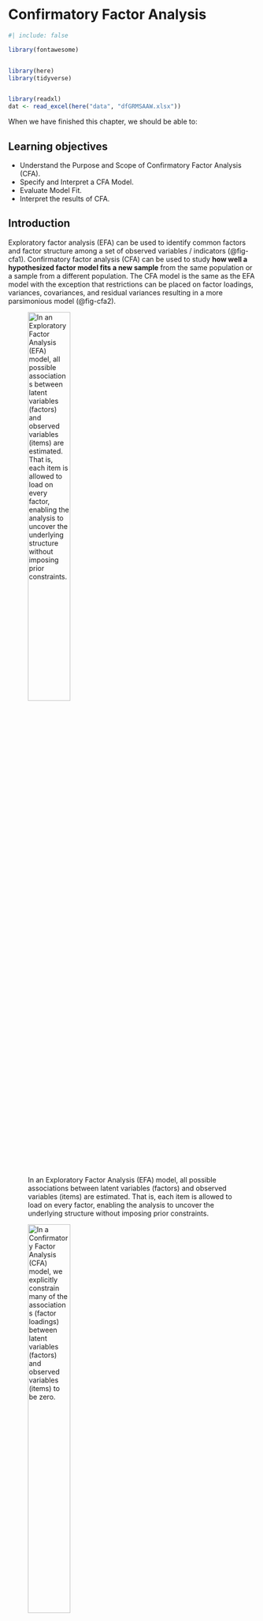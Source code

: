 # Confirmatory Factor Analysis {#sec-cfa}

```r
#| include: false

library(fontawesome)


library(here)
library(tidyverse)


library(readxl)
dat <- read_excel(here("data", "dfGRMSAAW.xlsx"))
```

When we have finished this chapter, we should be able to:

::: {.callout-caution icon="false"}
## Learning objectives

-   Understand the Purpose and Scope of Confirmatory Factor Analysis (CFA).
-   Specify and Interpret a CFA Model.
-   Evaluate Model Fit.
-   Interpret the results of CFA.
:::

## Introduction

Exploratory factor analysis (EFA) can be used to identify common factors and factor structure among a set of observed variables / indicators (@fig-cfa1). Confirmatory factor analysis (CFA) can be used to study **how well a hypothesized factor model fits a new sample** from the same population or a sample from a different population. The CFA model is the same as the EFA model with the exception that restrictions can be placed on factor loadings, variances, covariances, and residual variances resulting in a more parsimonious model (@fig-cfa2).

![In an Exploratory Factor Analysis (EFA) model, all possible associations between latent variables (factors) and observed variables (items) are estimated. That is, each item is allowed to load on every factor, enabling the analysis to uncover the underlying structure without imposing prior constraints.](images/cfa1.png){#fig-cfa1 width="45%"}

![In a Confirmatory Factor Analysis (CFA) model, we explicitly constrain many of the associations (factor loadings) between latent variables (factors) and observed variables (items) to be zero.](images/cfa2.png){#fig-cfa2 width="45%"}

## First-order CFA model

**EXAMPLE DATA**

Our data analysis is based on the paper published by Keum et al's Gendered Racial Microaggressions Scale for Asian American Women. This article reported support for a total scale score (22 items) and four subscales. Items were rated on a 6-point Likert scale ranging from 0 (not at all stressful) to 5 (extremely stressful).

```r
#| echo: false
#| label: fig-dfGRMSAAW0
#| fig-cap: Table with raw data.

DT::datatable(dat, extensions = c('Scroller', 'Buttons'), rownames = FALSE,
              options = list(deferRender = F, dom = 'Bt', scrollY = 452, scroller = TRUE, scrollX = T, pageLength = 10, buttons = 
      list(list(
        extend = 'csv',
        filename = 'dfGRMSAAW'
      ))))

```

Below, we outline the four subscales, including the number of items in each, their abbreviations, and a sample item representing each factor:

-   Ascribed Submissiveness (9 items)
    -   Others expect me to be submissive. (AS1)
    -   Others have been surprised when I disagree with them. (AS2)
    -   Others take my silence as a sign of compliance. (AS3)
    -   Others have been surprised when I do things independent of my family. (AS4)
    -   Others have implied that AAW seem content for being a subordinate. (AS5)
    -   Others treat me as if I will always comply with their requests. (AS6)
    -   Others expect me to sacrifice my own needs to take care of others (e.g., family, partner) because I am an AAW. (AS7)
    -   Others have hinted that AAW are not assertive enough to be leaders. (AS8)
    -   Others have hinted that AAW seem to have no desire for leadership. (AS9)
-   Asian Fetishism (4 items)
    -   Others express sexual interest in me because of my Asian appearance. (AF1)
    -   Others take sexual interest in AAW to fulfill their fantasy. (AF2)
    -   Others take romantic interest in AAW just because they never had sex with an AAW before. (AF3)
    -   Others have treated me as if I am always open to sexual advances. (AF4)
-   Media Invalidation (5 items)
    -   I see non-Asian women being casted to play female Asian characters.(MI1)
    -   I rarely see AAW playing the lead role in the media. (MI2)
    -   I rarely see AAW in the media. (MI3)
    -   I see AAW playing the same type of characters (e.g., Kung Fu woman, sidekick, mistress, tiger mom) in the media. (MI4)
    -   I see AAW characters being portrayed as emotionally distant (e.g., cold-hearted, lack of empathy) in the media. (MI5)
-   Assumptions of Universal Appearance (4 items)
    -   Others have talked about AAW as if they all have the same facial features (e.g., eye shape, skin tone). (AUA1)
    -   Others have suggested that all AAW look alike.(AUA2)
    -   Others have talked about AAW as if they all have the same body type (e.g., petite, tiny, small-chested). (AUA3)
    -   Others have pointed out physical traits in AAW that do not look 'Asian'.

![A simple path diagram of four first-order CFA model.](images/cfa4.png){#fig-cfa4 width="45%"}

The equations of the model are:

$$AS_1 = intercept1 + l_1 \cdot AS + e_1$$

$$AS_2 = intercept2 + l_2 \cdot AS + e_2$$

$$AS_3 = intercept3 + l_3 \cdot AS + e_3$$ ...

$$AS_9 = intercept9 + l_9 \cdot AS + e_9$$

$$AF_1 = intercept10 + l_{10} \cdot AF + e_{10}$$

$$AF_2 = intercept11 + l_{11} \cdot AF + e_{11}$$

etc.

where $l_{1}, l_{2}, ...$ are the loadings.

## Example of GRMSAAW Stress Appraisal

On the Jamovi top menu navigate to

```mermaid
flowchart LR
  A(Analyses) -.-> B(Factor) -.-> C(Confirmatory Factor Analysis)
```

as shown below (@fig-cfa5).

![Select Confirmatory Factor Analysis from Factor.](images/cfa5.png){#fig-cfa5 width="70%"}

The *Confirmatory Factor Analysis box* opens. Select the AS1-AS9 variables from the left-hand pane, transfer them into the "Factors" box and give then the label "AS" (@fig-cfa6):

![Select AS1-AS9 for the fisrt factor named AS.](images/cfa6.png){#fig-cfa6 width="70%"}

Next, add a new Factor in the "Factors" box and label it “AF”. Select the AF1-AF4 variables and transfer them into the "Factors" box under the “Conscientiousness” label (@fig-cfa7):

![Select AF1-AF4 for the second factor named AF.](images/cfa7.png){#fig-cfa7 width="70%"}

Similarly, add a new factor to the "Factors" box and label it “MI”. Then, select the MI1–MI5 variables and move them into the "Factors" box under the “MI” label. Next, add another new factor labeled “AUA”, and transfer the AUA1–AUA4 variables into the "Factors" box under the “AUA” label.

By default, Jamovi standardizes the latent variables so that their variances are equal to 1 (**Factor Variances = 1**), while keeping the observed indicator variables on their original measurement scales. In this case, the factor loadings (estimates) represent the change in the unstandardized observed variable associated with a one standard deviation increase in the standardized latent variable.

We have also the option to set the first item of each factor as a reference by constraining its loading to 1 (**Scale factor = scale first indicator**). Let's apply this constraint (@fig-cfa10).

![Select Options, Estimates, Model fit measures and Plots provided for CFA.](images/cfa10.png){#fig-cfa10 width="70%"}

## Results

### Factor Loadings (regression coefficients) table

![Path diagram of four first-order CFA model.](images/cfa8.png){#fig-cfa8 width="95%"}

-   *Estimate* contains the estimated or fixed parameter value for each model parameter. Note that in the unstandardized solution, the first items for each factor—such as AS1, AF1, MI1, and AUA1—may appear incomplete, showing only a fixed value of 1.000. When a coefficient is fixed for identification purposes, it does not have an associated standard error and, as a result, no significance test is performed.

::: content-box-blue
**Example**

The unstandardized loading for AS2 is estimated at 1.132. This indicates that for every one-unit increase in the latent factor AS, the score on indicator AS2 is estimated to increase by 1.132 points on the 0-to-5 stress scale. This indicates that AS2 increases 0.132 points more than the reference indicator AS1.
:::

-   *SE* is the standard error for each estimated parameter.

-   *95% Confidence Interval* is the confidence intervakl for each estimated parameter.

-   *Z-value* is the Wald statistic (the parameter divided by its SE).

-   *P(\>\|z\|)* is the p value for testing the null hypothesis that the parameter equals zero in the population.

-   *Stand. Estimate* both latent and observed variables are standardized; this is considered the "completely standardized solution". Therefore, the standardized estimate represents the change in the standardized observed variable for a one standard deviation change in the standardized latent variable. They can be directly compared across different indicators and latent variables.

### Factor Variances and Covariances

![Variances and covariances between factors.](images/cfa11.png){#fig-cfa11 width="95%"}

 

![Variances and covariances between factors in path diagram.](images/cfa13.png){#fig-cfa13 width="95%"}

 

### Residuals (co)variances (variance of error terms)

![Variance of error terms of the observed variables.](images/cfa12.png){#fig-cfa12 width="95%"}

 

![Variance of error terms of the observed variables in path diagram.](images/cfa14.png){#fig-cfa14 width="95%"}

 

### Model Fit in CFA

There are many measures of fit in Confirmatory Factor Analysis:

![Measures of fit in Confirmatory Factor Analysis.](images/cfa501.png){#fig-cfa501 width="70%"}

-   **Chi-square test**. The chi-square test can be used to assess whether the model fits the data adequately. A non-significant chi-square value (e.g., p ≥ 0.05) indicates that the model fits the data reasonably well. However, the test is highly sensitive to sample size—tending to yield non-significant results in small samples even when fit is poor, and significant results in large samples even when the model fits well.

-   **The Comparative Fit Index (CFI):** The CFI is an incremental fit index, meaning it evaluates how much the hypothesized model improves upon a baseline (or null) model that assumes no associations among variables. CFI values range from 0 to 1, with higher values indicating better fit. (Rule of thumb: CFI values above 0.90 are generally considered indicative of acceptable model fit, while values above 0.95 suggest a good model fit).

-   **Tucker-Lewis Index (TLI):** The TLI penalizes model complexity more heavily than the CFI. TLI values can sometimes exceed 1.0, making the index somewhat unstable. Given the close association between TLI and CFI, it is generally recommended to report only one of the two.

-   **RMSEA (Root Mean Square Error of Approximation):** The RMSEA is an absolute fit index interpreted as a badness-of-fit measure, with 0.00 indicating a perfect fit. It tends to favor models with more degrees of freedom and larger sample sizes. A unique feature of RMSEA is that it is accompanied by a 90% confidence interval. Although there is ongoing debate about acceptable RMSEA values, a common consensus is that $RMSEA \geq 0.10$ indicates poor fit, while $RMSEA \leq 0.05$ suggests a good fit. When interpreting the RMSEA, it's important to examine the upper bound of the confidence interval to ensure it does not approach problematic levels.

-   **SRMR (Standardized Root Mean Square Residual):** The SRMR is another absolute fit index and, like RMSEA, is a badness-of-fit statistic—values closer to 0.00 indicate better fit. The SRMR is a standardized version of the Root Mean Square Residual (RMR), which measures the mean absolute covariance residual. Standardization facilitates interpretation across different models. Poor model fit is typically flagged when $SRMR \geq 0.10$.

According to Hu and Bentler (1999), an acceptable fit is achieved when $CFI \geq 0.95$ and $SRMR \leq 0.08$—a guideline known as the combination rule. This recommendation, however, remains a topic of debate.

The conventional cutoffs for the aforementioned model fit indices – like any rule of thumb – should be applied with caution. Additionally, these indices do not always align with one another, which is why researchers often examine multiple fit indices to make an informed judgment about whether a model adequately fits the data.

Using these criteria, we can evaluate how well our hypothesized factor model fits the sample data.

![Model Fit statistical test and measures.](images/cfa9.png){#fig-cfa9 width="55%"}

 

**In summary**

| Criteria | Our Results | Criteria met? |
|:------------------------|:---------------------------:|:----------------:|
| Standardized Estimates significant, strong | AS: 0.50 to 0.65; AF: 0.42 to 0.62; MI: 0.38 to 0.58; AUA: 0.54 to 0.63 | Yes |
| Non-significant chi-square | $\chi ^{2}(203) = 232.453, p = 0.076$ | Yes |
| $CFI\geq 0.95$ | CFI = 0.976 | Yes |
| $RMSEA\leq 0.05$ (but definitely \< 0.10) | RMSEA = 0.022, 90%CI(0.000, 0.034) | Yes |
| $SRMR\leq 0.08$ (but definitely \< 0.10) | SRMR = 0.045 | Yes |
| Combination rule: $CFI \geq 0.95$ and $SRMR \leq 0.08$ | CFI = 0.976, SRMR = 0.045 | Yes |

## Path diafram of the first-rder correlated four-factors CFA model

For each factor, one item (typically the first listed on the left) should be specified as the reference indicator and is represented with a dashed line. In the unstandardized solution, its loading is fixed to 1.0 to establish the scale of the latent variable (@fig-cfa3).

![Path diafram of the first-rder correlated four-factors CFA model (unstandardized).](images/cfa3.png){#fig-cfa3 width="100%"}

## Report the results

> We evaluated a first-order, correlated factors model where each of the 22 items loaded onto one of four factors and the factors were free to correlate. Standardized estimates ranged between 0.50 to 0.65 on the AS factor, 0.42 to 0.62 on the AF factor, 0.38 to 0.58 on MI factor, and 0.54 to 0.63 on AUA factor. The Chi-square index was not statistically significant ($\chi ^{2}(203)=232.5, p = 0.076$) indicating reasonable fit. The CFI value of 0.976 exceeded the recommendation of 0.95. The RMSEA = 0.022 (90%CI\[.000, 0.034\]) was satisfactory. The SRMR value of 0.045 remained below the warning value of 0.10.
